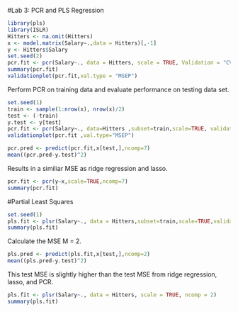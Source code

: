 #Lab 3: PCR and PLS Regression

```r
library(pls)
library(ISLR)
Hitters <- na.omit(Hitters)
x <- model.matrix(Salary∼.,data = Hitters)[,-1]
y <- Hitters$Salary
set.seed(2)
pcr.fit <- pcr(Salary~., data = Hitters, scale = TRUE, Validation = "CV")
summary(pcr.fit)
validationplot(pcr.fit,val.type = "MSEP")
```
Perform PCR on training data and evaluate performance on testing data set.
```r
set.seed(1)
train <- sample(1:nrow(x), nrow(x)/2)
test <- (-train)
y.test <- y[test]
pcr.fit <- pcr(Salary∼., data=Hitters ,subset=train,scale=TRUE, validation="CV") 
validationplot(pcr.fit ,val.type="MSEP")
```
```r
pcr.pred <- predict(pcr.fit,x[test,],ncomp=7)
mean((pcr.pred-y.test)^2)
```
Results in a similiar MSE as ridge regression and lasso.
```r
pcr.fit <- pcr(y~x,scale=TRUE,ncomp=7)
summary(pcr.fit)
```
#Partial Least Squares
```r
set.seed(1)
pls.fit <- plsr(Salary~., data = Hitters,subset=train,scale=TRUE,validation="CV")
summary(pls.fit)
```
Calculate the MSE M = 2.
```r
pls.pred <- predict(pls.fit,x[test,],ncomp=2)
mean((pls.pred-y.test)^2)
```
This test MSE is slightly higher than the test MSE from ridge regression, lasso, and PCR.
```r
pls.fit <- plsr(Salary~., data = Hitters, scale = TRUE, ncomp = 2)
summary(pls.fit)
```

